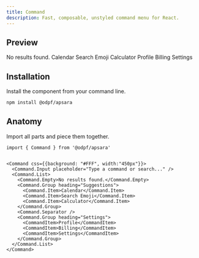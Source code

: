 ```yaml
---
title: Command
description: Fast, composable, unstyled command menu for React.
---
```

## Preview

<Preview>
  <Flex
    css={{
      flexDirection: "column",
      alignItems: "center",
      gap: "$3",
    }}
  >
    <Command css={{background: "#FFF", width:"450px"}}>
      <Command.Input placeholder="Type a command or search..." />
      <Command.List>
        <Command.Empty>No results found.</Command.Empty>
        <Command.Group heading="Suggestions">
          <Command.Item>Calendar</Command.Item>
          <Command.Item>Search Emoji</Command.Item>
          <Command.Item>Calculator</Command.Item>
        </Command.Group>
        <Command.Separator />
        <Command.Group heading="Settings">
          <Command.Item>Profile</Command.Item>
          <Command.Item>Billing</Command.Item>
          <Command.Item>Settings</Command.Item>
        </Command.Group>
      </Command.List>
    </Command>
  </Flex>
</Preview>

## Installation

Install the component from your command line.

```bash
npm install @odpf/apsara
```


## Anatomy
Import all parts and piece them together.

```tsx outline=true
import { Command } from '@odpf/apsara'


<Command css={{background: "#FFF", width:"450px"}}>
  <Command.Input placeholder="Type a command or search..." />
  <Command.List>
    <Command.Empty>No results found.</Command.Empty>
    <Command.Group heading="Suggestions">
      <Command.Item>Calendar</Command.Item>
      <Command.Item>Search Emoji</Command.Item>
      <Command.Item>Calculator</Command.Item>
    </Command.Group>
    <Command.Separator />
    <Command.Group heading="Settings">
      <CommandItem>Profile</CommandItem>
      <CommandItem>Billing</CommandItem>
      <CommandItem>Settings</CommandItem>
    </Command.Group>
  </Command.List>
</Command>
```
